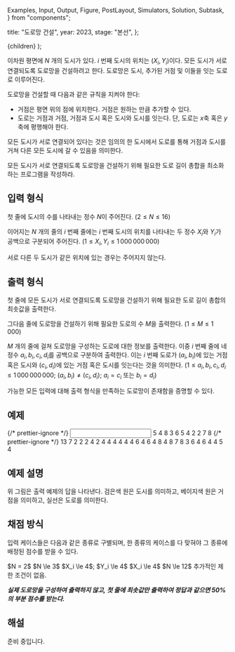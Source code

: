   Examples,
  Input,
  Output,
  Figure,
  PostLayout,
  Simulators,
  Solution,
  Subtask,
} from "components";

  title: "도로망 건설",
  year: 2023,
  stage: "본선",
};

  <PostLayout meta={meta}>{children}</PostLayout>
);

이차원 평면에 $N$ 개의 도시가 있다.
$i$ 번째 도시의 위치는 $(X_i, Y_i)$이다.
모든 도시가 서로 연결되도록 도로망을 건설하려고 한다.
도로망은 도시, 추가된 거점 및 이들을 잇는 도로로 이루어진다.

도로망을 건설할 때 다음과 같은 규칙을 지켜야 한다:
- 거점은 평면 위의 점에 위치한다. 거점은 원하는 만큼 추가할 수 있다.
- 도로는 거점과 거점, 거점과 도시 혹은 도시와 도시를 잇는다. 단, 도로는 $x$축 혹은 $y$축에 평행해야 한다.

모든 도시가 서로 연결되어 있다는 것은
임의의 한 도시에서 도로를 통해 거점과 도시를 거쳐
다른 모든 도시에 갈 수 있음을 의미한다.

모든 도시가 서로 연결되도록 도로망을 건설하기 위해 필요한
도로 길이 총합을 최소화하는 프로그램을 작성하라.

## 입력 형식

첫 줄에 도시의 수를 나타내는 정수 $N$이 주어진다.
($2 \le N \le 16$)

이어지는 $N$ 개의 줄의 $i$ 번째 줄에는
$i$ 번째 도시의 위치를 나타내는 두 정수 $X_i$와 $Y_i$가
공백으로 구분되어 주어진다.
($1 \le X_i, Y_i \le 1\,000\,000\,000$)

서로 다른 두 도시가 같은 위치에 있는 경우는 주어지지 않는다.

## 출력 형식

첫 줄에 모든 도시가 서로 연결되도록 도로망을 건설하기 위해 필요한
도로 길이 총합의 최솟값을 출력한다.

그다음 줄에 도로망을 건설하기 위해 필요한 도로의 수 $M$을 출력한다.
$(1 \le M \le 1\,000)$

$M$ 개의 줄에 걸쳐 도로망을 구성하는 도로에 대한 정보를 출력한다.
이중 $i$ 번째 줄에 네 정수 $a_i, b_i, c_i, d_i$를
공백으로 구분하여 출력한다.
이는 $i$ 번째 도로가 $(a_i, b_i)$에 있는 거점 혹은 도시와
$(c_i, d_i)$에 있는 거점 혹은 도시를
잇는다는 것을 의미한다.
($1 \le a_i, b_i, c_i, d_i \le 1\,000\,000\,000$;
$(a_i, b_i) \ne (c_i, d_i)$;
$a_i = c_i$ 또는 $b_i = d_i$)

가능한 모든 입력에 대해 출력 형식을 만족하는
도로망이 존재함을 증명할 수 있다.

## 예제

<Examples>
  {/* prettier-ignore */}
  <Input>
5
4 8
3 6
5 4
2 2
7 8
  </Input>
  {/* prettier-ignore */}
  <Output>
13
7
2 2 2 4
2 4 4 4
4 4 4 6
4 6 4 8
4 8 7 8
3 6 4 6
4 4 5 4
  </Output>
</Examples>

## 예제 설명

<div style={{ display: "flex" }}>
  <Figure
    src="/2023/f7-1.6ec1d35d1bb6da33.png"
    width={450}
  />
</div>

위 그림은 출력 예제의 답을 나타낸다.
검은색 원은 도시를 의미하고,
베이지색 원은 거점을 의미하고,
실선은 도로를 의미한다.

## 채점 방식

입력 케이스들은 다음과 같은 종류로 구별되며, 한 종류의 케이스를 다 맞혀야 그 종류에 배정된 점수를 받을 수 있다.

<Subtask index={1} score={4}>
  $N = 2$
</Subtask>
<Subtask index={2} score={6}>
  $N \le 3$
</Subtask>
<Subtask index={3} score={12}>
  $X_i \le 4$; $Y_i \le 4$
</Subtask>
<Subtask index={4} score={28}>
  $X_i \le 4$
</Subtask>
<Subtask index={5} score={34}>
  $N \le 12$
</Subtask>
<Subtask index={6} score={16}>
  추가적인 제한 조건이 없음.
</Subtask>

_**실제 도로망을 구성하여 출력하지 않고,
첫 줄에 최솟값만 출력하여 정답과 같으면
50%의 부분 점수를 받는다.**_

## 해설

<Solution>
준비 중입니다.
</Solution>
